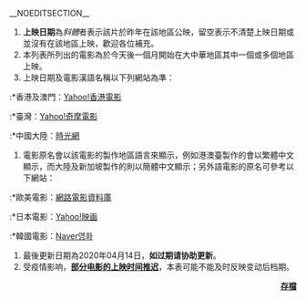 {{noedit0}}__NOEDITSECTION__
{{HideH
|Head         = <span style="font-size:larger;">关于此列表已经有[[2020年華語電影列表|2020年華語電影列表]]等列表条目完成类似功能</span>
|FrameStyle   = border:0px;
|HeadStyle    = text-align:left;background:transparent;
|ContentStyle = background: transparent;font-size:100%;
}}
<div style="direction: ltr; text-align: Left; font-style:normal;">
#'''上映日期'''為''斜體''者表示該片於昨年在該地區公映，留空表示不清楚上映日期或並沒有在該地區上映，歡迎各位補充。
#本列表所列出的電影為於今天後一個月開始在大中華地區其中一個或多個地區上映。
#上映日期及電影漢語名稱以下列網站為準：
:*香港及澳門：[http://hk.movies.yahoo.com/ Yahoo!香港電影]
:*臺灣：[http://tw.movie.yahoo.com/index.html Yahoo!奇摩電影]
:*中國大陸：[http://www.mtime.com/ 時光網]
#電影原名會以該電影的製作地區語言來顯示，例如港澳臺製作的會以繁體中文顯示，而大陸及新加坡製作的則以簡體中文顯示；另外語電影的原名可參考以下網站：
:*歐美電影：[http://imdb.com/ 網路電影資料庫]
:*日本電影：[http://movies.yahoo.co.jp/ Yahoo!映画]
:*韓國電影：[http://movie.naver.com/ Naver영화]
#最後更新日期為2020年04月14日，'''如过期请协助更新'''。
#受疫情影响，'''[[2019冠状病毒病疫情对电影业的影响|部分电影的上映时间推迟]]'''，本表可能不能及时反映变动后档期。
</div>
{{HideF}}
<div style="text-align:right;">'''[[Portal:电影/上映電影/存檔|存檔]]'''</div>
<noinclude>[[Category:电影主题|{{PAGENAME}}]]</noinclude>